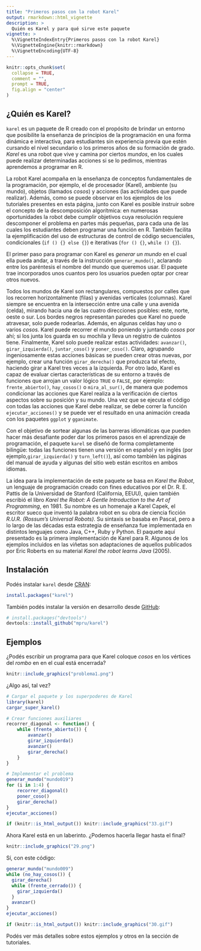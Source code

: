 ```yaml
---
title: "Primeros pasos con la robot Karel"
output: rmarkdown::html_vignette
description: >
  Quién es Karel y para qué sirve este paquete
vignette: >
  %\VignetteIndexEntry{Primeros pasos con la robot Karel}
  %\VignetteEngine{knitr::rmarkdown}
  %\VignetteEncoding{UTF-8}
---
```


```r
knitr::opts_chunk$set(
  collapse = TRUE,
  comment = "",
  prompt = TRUE,
  fig.align = "center"
)
```

## ¿Quién es Karel?

`karel` es un paquete de R creado
con el propósito de brindar un entorno que posibilite la enseñanza de
principios de la programación en una forma dinámica e interactiva, para
estudiantes sin experiencia previa que estén cursando el nivel
secundario o los primeros años de su formación de grado. *Karel* es
una robot que vive y camina por ciertos *mundos*, en los cuales
puede realizar determinadas acciones si se lo pedimos, mientras
aprendemos a programar en R.

La robot Karel acompaña en la enseñanza de conceptos fundamentales de la
programación, por ejemplo, el de procesador (Karel), ambiente (su mundo),
objetos (llamados *cosos*) y acciones (las actividades que puede realizar).
Además, como se puede observar en los ejemplos de los tutoriales presentes en
esta página, junto con Karel es posible instruir sobre el concepto de la
descomposición algorítmica: en numerosas oportunidades la robot debe cumplir
objetivos cuya resolución requiere descomponer el problema en partes más
pequeñas, para cada una de las cuales los estudiantes deben programar una
función en R. También facilita la ejemplificación del uso de estructuras de
control de código secuenciales, condicionales (`if () {} else {}`) e iterativas
(`for () {}`, `while () {}`).

El primer paso para programar con Karel es *generar un mundo* en el
cual ella pueda andar, a través de la instrucción
`generar_mundo()`, aclarando entre los paréntesis el nombre del
mundo que queremos usar. El paquete trae incorporados unos cuantos pero
los usuarios pueden optar por crear otros nuevos.

Todos los mundos de Karel son rectangulares, compuestos por calles que los
recorren horizontalmente (filas) y avenidas verticales (columnas). Karel siempre
se encuentra en la intersección entre una calle y una avenida (celda), mirando
hacia una de las cuatro direcciones posibles: este, norte, oeste o sur. Los
bordes negros representan paredes que Karel no puede atravesar, solo puede
rodearlas. Además, en algunas celdas hay uno o varios *cosos*. Karel puede
recorrer el mundo poniendo y juntando *cosos* por ahí; si los junta los guarda
en su mochila y lleva un registro de cuántos tiene. Finalmente, Karel solo puede
realizar estas actividades: `avanzar()`, `girar_izquierda()`, `juntar_coso()` y
`poner_coso()`. Claro, agrupando ingeniosamente estas acciones básicas se pueden
crear otras nuevas, por ejemplo, crear una función `girar_derecha()` que
produzca tal efecto, haciendo girar a Karel tres veces a la izquierda. Por otro
lado, Karel es capaz de evaluar ciertas características de su entorno a través
de funciones que arrojan un valor lógico `TRUE` o `FALSE`, por ejemplo:
`frente_abierto()`, `hay_cosos()` o `mira_al_sur()`, de manera que podemos
condicionar las acciones que Karel realiza a la verificación de ciertos aspectos
sobre su posición y su mundo. Una vez que se ejecuta el código con todas las
acciones que Karel debe realizar, se debe correr la función
`ejecutar_acciones()` y se puede ver el resultado en una animación creada con
los paquetes `ggplot` y `gganimate`.

Con el objetivo de sortear algunas de las barreras idiomáticas que
pueden hacer más desafiante poder dar los primeros pasos en el
aprendizaje de programación, el paquete `karel` se diseñó de
forma completamente bilingüe: todas las funciones tienen una versión en
español y en inglés (por ejemplo,`girar_izquierda()` y
`turn_left()`), así como también las páginas del manual de ayuda y algunas
del sitio web están escritos en ambos idiomas.

La idea para la implementación de este paquete se basa en *Karel
the Robot*, un lenguaje de programación creado con fines educativos por
el Dr. R. E. Pattis de la Universidad de Stanford (California, EEUU),
quien también escribió el libro *Karel the Robot: A Gentle
Introduction to the Art of Programming*, en 1981. Su nombre es un
homenaje a Karel Capek, el escritor sueco que inventó la palabra robot
en su obra de ciencia ficción *R.U.R. (Rossum's Universal Robots)*.
Su sintaxis se basaba en Pascal, pero a lo largo de las décadas esta
estrategia de enseñanza fue implementada en distintos lenguajes como
Java, C++, Ruby y Python. El paquete aquí presentado es la primera
implementación de Karel para R. Algunos de los ejemplos incluidos en las
viñetas son adaptaciones de aquellos publicados por Eric Roberts en su
material *Karel the robot learns Java* (2005).


## Instalación

Podés instalar `karel` desde [CRAN](https://CRAN.R-project.org/package=karel):

``` r
install.packages("karel")
```

También podés instalar la versión en desarrollo desde
[GitHub](https://github.com/mpru/karel):

``` r
# install.packages("devtools")
devtools::install_github("mpru/karel")
```

## Ejemplos

¿Podés escribir un programa para que Karel coloque *cosos* en los vértices del
*rombo* en en el cual está encerrada?

```r
knitr::include_graphics("problema1.png")
```

¿Algo así, tal vez?

```r
# Cargar el paquete y los superpoderes de Karel
library(karel)
cargar_super_karel()

# Crear funciones auxiliares
recorrer_diagonal <- function() {
	while (frente_abierto()) {
		avanzar()
		girar_izquierda()
		avanzar()
		girar_derecha()
	}
}

# Implementar el problema
generar_mundo("mundo019")
for (i in 1:4) {
	recorrer_diagonal()
	poner_coso()
	girar_derecha()
}
ejecutar_acciones()
```

```r
if (knitr::is_html_output()) knitr::include_graphics("33.gif")
```

Ahora Karel está en un laberinto. ¿Podemos hacerla llegar hasta el final?

```r
knitr::include_graphics("29.png")
```

Sí, con este código:

```r
generar_mundo("mundo009")
while (no_hay_cosos()) {
  girar_derecha()
  while (frente_cerrado()) {
    girar_izquierda()
  }
  avanzar()
}
ejecutar_acciones()
```

```r
if (knitr::is_html_output()) knitr::include_graphics("30.gif")
```


Podés ver más detalles sobre estos ejemplos y otros en la sección de tutoriales.
